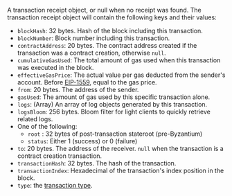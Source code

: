 A transaction receipt object, or null when no receipt was found. The transaction receipt object will contain the following keys and their values:

- `blockHash`: 32 bytes. Hash of the block including this transaction.
- `blockNumber`: Block number including this transaction.
- `contractAddress`: 20 bytes. The contract address created if the transaction was a contract creation, otherwise `null`.
- `cumulativeGasUsed`: The total amount of gas used when this transaction was executed in the block.
- `effectiveGasPrice`: The actual value per gas deducted from the sender's account. Before [EIP-1559](../../concepts/transaction-types.md#eip-1559-transactions), equal to the gas price.
- `from`: 20 bytes. The address of the sender.
- `gasUsed`: The amount of gas used by this specific transaction alone.
- `logs`: (Array) An array of log objects generated by this transaction.
- `logsBloom`: 256 bytes. Bloom filter for light clients to quickly retrieve related logs.
- One of the following:
  - `root` : 32 bytes of post-transaction stateroot (pre-Byzantium)
  - `status`: Either 1 (success) or 0 (failure)
- `to`: 20 bytes. The address of the receiver. `null` when the transaction is a contract creation transaction.
- `transactionHash`: 32 bytes. The hash of the transaction.
- `transactionIndex`: Hexadecimal of the transaction's index position in the block.
- `type`: the [transaction type](../../concepts/transaction-types.md).

